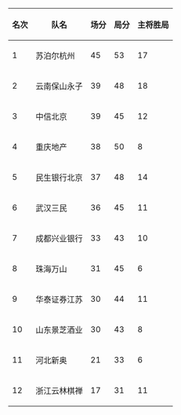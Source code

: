 {|class="wikitable"
!名次!!队名!!场分!!局分!!主将胜局
|-
|1||苏泊尔杭州||45||53||17
|-
|2||云南保山永子||39||48||18
|-
|3||中信北京||39||45||12
|-
|4||重庆地产||38||50||8
|-
|5||民生银行北京||37||48||14
|-
|6||武汉三民||36||45||11
|-
|7||成都兴业银行||33||43||10
|-
|8||珠海万山||31||45||6
|-
|9||华泰证券江苏||30||44||11
|-
|10||山东景芝酒业||30||43||8
|-
|11||河北新奥||21||33||6
|-
|12||浙江云林棋禅||17||31||11
|}